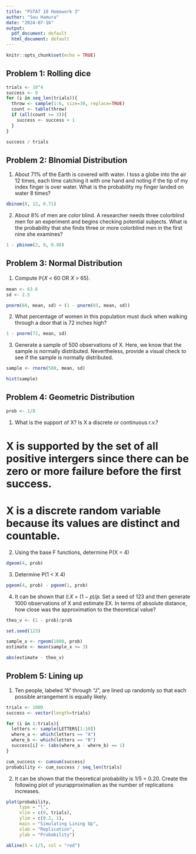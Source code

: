 ---
title: "PSTAT 10 Homework 3"
author: "Sou Hamura"
date: "2024-07-16"
output:
  pdf_document: default
  html_document: default
---

```{r setup, include=FALSE}
knitr::opts_chunk$set(echo = TRUE)
```

## Problem 1: Rolling dice

```{r}

trials <- 10^4
success <- 0
for (i in seq_len(trials)){
  throw <- sample(1:6, size=30, replace=TRUE)
  count <- table(throw)
  if (all(count >= 3)){
    success <- success + 1
  }
}

success / trials

```
## Problem 2: BInomial Distribution

1. About 71% of the Earth is covered with water. I toss a globe into the air 12 times, each time catching it with one hand and noting if the tip of my index finger is over water. What is the probability my finger landed on water 8 times?

```{r}

dbinom(8, 12, 0.71)

```

2. About 8% of men are color blind. A researcher needs three colorblind men for an experiment and begins checking potential subjects.  What is the probability that she finds three or more colorblind men in the first nine she examines?

```{r}

1 - pbinom(2, 9, 0.08)

```

## Problem 3: Normal Distribution

1. Compute ℙ(𝑋 < 60 OR 𝑋 > 65).

```{r}

mean <- 63.6
sd <- 2.5

pnorm(60, mean, sd) + (1 - pnorm(65, mean, sd))

```
2. What percentage of women in this population must duck when walking through a door that is 72 inches high?

```{r}
1 - pnorm(72, mean, sd)

```
3. Generate a sample of 500 observations of X. Here, we know that the sample is normally distributed. Nevertheless, provide a visual check to see if the sample is normally distributed.

```{r}

sample <- rnorm(500, mean, sd)

hist(sample)

```

## Problem 4: Geometric Distribution

```{r}

prob <- 1/8

```

1. What is the support of X? Is X a discrete or continuous r.v.?

# X is supported by the set of all positive intergers since there can be zero or more failure before the first success.
# X is a discrete random variable because its values are distinct and countable.

2. Using the base F functions, determine P(X = 4)

```{r}

dgeom(4, prob)

```

3. Determine P(1 < X 4)

```{r}

pgeom(4, prob) - pgeom(1, prob)

```

4. It can be shown that 𝔼𝑋 = (1 − 𝑝)/𝑝. Set a seed of 123 and then generate 1000 observations of X and estimate EX. In terms of absolute distance, how close was the approximation to the theoretical value?

```{r}

theo_v <- (1 - prob)/prob

set.seed(123)

sample_x <- rgeom(1000, prob)
estimate <- mean(sample_x <= 3)

abs(estimate - theo_v)

```
## Problem 5: Lining up

1. Ten people, labeled “A” through “J”, are lined up randomly so that each possible arrangement is equally likely.


```{r}

trials <- 1000
success <- vector(length=trials)

for (i in 1:trials){
  letters <- sample(LETTERS[1:10])
  where_a <- which(letters == "A")
  where_b <- which(letters == "B")
  success[i] <- (abs(where_a - where_b) == 1)
}

cum_success <- cumsum(success)
probability <- cum_success / seq_len(trials)

```

2. It can be shown that the theoretical probability is 1/5 = 0.20. Create the following plot of yourapproximation as the number of replications increases.

```{r}

plot(probability,
     type = "l",
     xlim = c(0, trials),
     ylim = c(0.2, 1),
     main = "Simulating Lining Up",
     xlab = "Replication",
     ylab = "Probability")

abline(h = 1/5, col = "red")

```